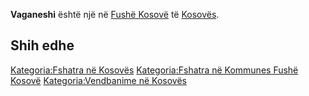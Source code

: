 {{Fshat në 
 | Emri                = Vaganeshi
 | EmriAlt                = 
 | NAME_SHORT_FORM=      
 | NAME_GENERIC=      
 | NAME_SORT_NAME_RO=      VAGANESHI
 | FULL_NAME_RO = Vaganeshi
 | FULL_NAME_ND_RO=Vaganeshi
 | SORT_NAME_RG=VAGANESHI
 | FULL_NAME_RG=Vaganeshi
 | FULL_NAME_ND_RG=Vaganeshi
 | SRP_NAME_SHORT_FORM=      
 | SRP_NAME_GENERIC=      
 | SRP_NAME_SORT_NAME_RO=      
 | SRP_FULL_NAME_RO = 
 | SRP_FULL_NAME_ND_RO=
 | SRP_SORT_NAME_RG=
 | SRP_FULL_NAME_RG=
 | SRP_FULL_NAME_ND_RG=
 | Emri (Rasa dhanore) = 
 | Figura              = 
 | Shteti              = Kosovo
 | Komuna              = Fushë Kosovë
 | Kodi postar         = 
 | Sipërfaqja          = 

 | Popullsia           = 

 | Regj. i popullsisë  = 
 | Dend. e popullsisë  = 
 | Faqja zyrtare       = 
 <!--- Koordinatat ----> 
 | Gjerësia            = 42.672222
 | Gjatësia            = 21.504722
 | Lartësia            = 
}}
'''Vaganeshi''' është një [[]] në [[Fushë Kosovë]] të [[Kosovës]].

<!-- == Gjeografia == -->
<!-- == Historia == -->
<!-- == Demografia == -->
== Shih edhe ==
{{Komuna Fushë Kosovë}}
{{Kosovo-Administrata-Cung}}

[[Kategoria:Fshatra në Kosovës]]
[[Kategoria:Fshatra në Kommunes Fushë Kosovë]]
[[Kategoria:Vendbanime në Kosovës]]